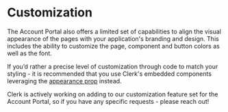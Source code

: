

# Customization

The Account Portal also offers a limited set of capabilities to align the visual appearance of the pages with your application's branding and design. This includes the ability to customize the page, component and button colors as well as the font.

If you’d rather a precise level of customization through code to match your styling - it is recommended that you use Clerk's embedded components leveraging the [appearance prop](https://clerk.com/docs/component-reference/customization) instead.

<Callout type="info" emoji="ℹ️">
Clerk is actively working on adding to our customization feature set for the Account Portal, so if you have any specific requests - please reach out!
</Callout>

